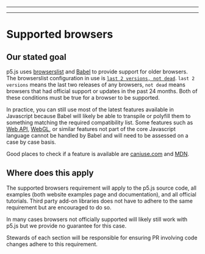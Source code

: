 
---

---
# Supported browsers

## Our stated goal
p5.js uses [browserslist](https://browsersl.ist/) and [Babel](https://babeljs.io/) to provide support for older browsers. The browserslist configuration in use is [`last 2 versions, not dead`](https://browserslist.dev/?q=bGFzdCAyIHZlcnNpb25zLCBub3QgZGVhZA%3D%3D). `last 2 versions` means the last two releases of any browsers, `not dead` means browsers that had official support or updates in the past 24 months. Both of these conditions must be true for a browser to be supported.

In practice, you can still use most of the latest features available in Javascript because Babel will likely be able to transpile or polyfill them to something matching the required compatibility list. Some features such as [Web API](https://developer.mozilla.org/en-US/docs/Web/API), [WebGL](https://developer.mozilla.org/en-US/docs/Web/API/WebGL_API), or similar features not part of the core Javascript language cannot be handled by Babel and will need to be assessed on a case by case basis.

Good places to check if a feature is available are [caniuse.com](https://caniuse.com/) and [MDN](https://developer.mozilla.org/en-US/).

## Where does this apply
The supported browsers requirement will apply to the p5.js source code, all examples (both website examples page and documentation), and all official tutorials. Third party add-on libraries does not have to adhere to the same requirement but are encouraged to do so.

In many cases browsers not officially supported will likely still work with p5.js but we provide no guarantee for this case.

Stewards of each section will be responsible for ensuring PR involving code changes adhere to this requirement.
  